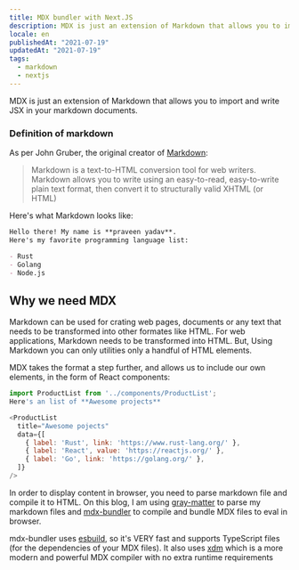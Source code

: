 ```yaml
---
title: MDX bundler with Next.JS
description: MDX is just an extension of Markdown that allows you to import and write JSX in your markdown documents.
locale: en
publishedAt: "2021-07-19"
updatedAt: "2021-07-19"
tags:
  - markdown
  - nextjs
---
```


MDX is just an extension of Markdown that allows you to import and write JSX in your markdown documents.

### Definition of markdown

As per John Gruber, the original creator of [Markdown](https://daringfireball.net/projects/markdown/):

> Markdown is a text-to-HTML conversion tool for web writers. Markdown allows you to write using an easy-to-read, easy-to-write plain text format, then convert it to structurally valid XHTML (or HTML)

Here's what Markdown looks like:

```md
Hello there! My name is **praveen yadav**.
Here's my favorite programming language list:

- Rust
- Golang
- Node.js
```

## Why we need MDX

Markdown can be used for crating web pages, documents or any text that needs to be transformed into other formates like HTML. For web applications, Markdown needs to be transformed into HTML. But, Using Markdown you can only utilities only a handful of HTML elements.

MDX takes the format a step further, and allows us to include our own elements, in the form of React components:

```js
import ProductList from '../components/ProductList';
Here's an list of **Awesome projects**

<ProductList
  title="Awesome pojects"
  data={[
    { label: 'Rust', link: 'https://www.rust-lang.org/' },
    { label: 'React', value: 'https://reactjs.org/' },
    { label: 'Go', link: 'https://golang.org/' },
  ]}
/>
```

In order to display content in browser, you need to parse markdown file and compile it to HTML. On this blog, I am using [gray-matter](https://github.com/jonschlinkert/gray-matter) to parse my markdown files and [mdx-bundler](https://github.com/kentcdodds/mdx-bundler) to compile and bundle MDX files to eval in browser.

mdx-bundler uses [esbuild](https://esbuild.github.io/), so it's VERY fast and supports TypeScript files (for the dependencies of your MDX files). It also uses [xdm](https://github.com/wooorm/xdm) which is a more modern and powerful MDX compiler with no extra runtime requirements
